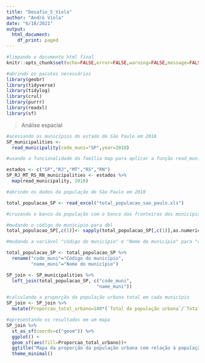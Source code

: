 ```yaml
---
title: "Desafio_5_Viola"
author: "André Viola"
date: "6/18/2021"
output: 
  html_document:
    df_print: paged
---
```


```r
#limpando o documento html final
knitr::opts_chunk$set(echo=FALSE,error=FALSE,warning=FALSE,message=FALSE)
```

```r
#abrindo os pacotes necessários
library(geobr)
library(tidyverse)
library(tidylog)
library(crul)
library(purrr)
library(readxl)
library(sf)
```

>Análise espacial

```r
#acessando os municípios do estado de São Paulo em 2018
SP_municipalities <-
  read_municipality(code_muni="SP",year=2018)
```

```r
#usando a funcionalidade da família map para aplicar a função read_municipality para SP,RJ,MT,RS e RN (para o ano de 2018)

estados <- c("SP","RJ","MT","RS","RN")
SP_RJ_MT_RS_RN_municipalities <- estados %>%
  map(read_municipality, 2018)
```

```r
#abrindo os dados da população de São Paulo em 2010

total_populacao_SP <- read_excel("total_populacao_sao_paulo.xls")
```

```r
#cruzando o banco da população com o banco das fronteiras dos municipios de SP

#mudando o código do municipio para dbl
total_populacao_SP[,c(1)]<- sapply(total_populacao_SP[,c(1)],as.numeric)

#mudando a variável "código do município" e "Nome do município" para "code_muni" e "name_muni" respectivamente, com a finalidade de realizar o join uma vez que estas são as chaves 

total_populacao_SP <- total_populacao_SP %>%
  rename("code_muni"="Código do município",
         "name_muni"="Nome do município")

SP_join <- SP_municipalities %>%
  left_join(total_populacao_SP, c("code_muni",
                                 "name_muni"))
```

```r
#calculando a proporção da população urbana total em cada município 
SP_join <- SP_join %>%
  mutate(Proporcao_total_urbano=100*(`Total da população urbana`/`Total da população 2010`))
```

```r
#apresentando os resultados em um mapa
SP_join %>%
  st_as_sf(coords=c("geom")) %>%
  ggplot() +
  geom_sf(aes(fill=Proporcao_total_urbano))+
  ggtitle("Mapa da proporção da população urbana com relação à população total") +
  theme_minimal()
```


